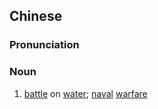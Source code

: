 {{also|水战}}
==Chinese==
{{zh-forms|s=水战}}

===Pronunciation===
{{zh-pron
|m=shuǐzhàn
|cat=n
}}

===Noun===
{{zh-noun}}

# [[battle]] on [[water]]; [[naval]] [[warfare]]

{{zh-cat|War}}